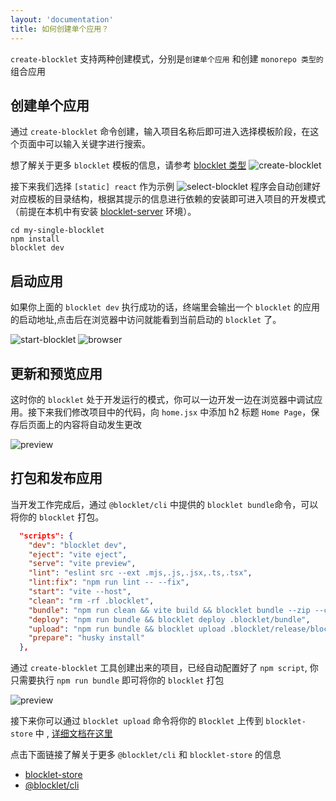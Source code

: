 ```yaml
---
layout: 'documentation'
title: 如何创建单个应用？
---
```


`create-blocklet` 支持两种创建模式，分别是`创建单个应用` 和创建 `monorepo 类型的`组合应用

## 创建单个应用

通过 `create-blocklet` 命令创建，输入项目名称后即可进入选择模板阶段，在这个页面中可以输入关键字进行搜索。

想了解关于更多 `blocklet` 模板的信息，请参考 [blocklet 类型](https://developer.blocklet.io/docs/zh/how-to/create)
![create-blocklet](./image/single-blocklet.png)

接下来我们选择 `[static] react` 作为示例
![select-blocklet](./image/select-blocklet.png)
程序会自动创建好对应模板的目录结构，根据其提示的信息进行依赖的安装即可进入项目的开发模式（前提在本机中有安装 [blocklet-server](https://developer.blocklet.io/docs/zh/quick-start/blocklet-server) 环境）。

```shell
cd my-single-blocklet
npm install
blocklet dev
```

## 启动应用

如果你上面的 `blocklet dev` 执行成功的话，终端里会输出一个 `blocklet` 的应用的启动地址,点击后在浏览器中访问就能看到当前启动的 `blocklet` 了。

![start-blocklet](./image/start-blocklet.png)
![browser](./image/browser.png)

## 更新和预览应用

这时你的 `blocklet` 处于开发运行的模式，你可以一边开发一边在浏览器中调试应用。接下来我们修改项目中的代码，向 `home.jsx` 中添加 h2 标题 `Home Page`，保存后页面上的内容将自动发生更改

![preview](./image/preview.png)

## 打包和发布应用

当开发工作完成后，通过 `@blocklet/cli` 中提供的 `blocklet bundle`命令，可以将你的 `blocklet` 打包。

```json
  "scripts": {
    "dev": "blocklet dev",
    "eject": "vite eject",
    "serve": "vite preview",
    "lint": "eslint src --ext .mjs,.js,.jsx,.ts,.tsx",
    "lint:fix": "npm run lint -- --fix",
    "start": "vite --host",
    "clean": "rm -rf .blocklet",
    "bundle": "npm run clean && vite build && blocklet bundle --zip --create-release",
    "deploy": "npm run bundle && blocklet deploy .blocklet/bundle",
    "upload": "npm run bundle && blocklet upload .blocklet/release/blocklet.json",
    "prepare": "husky install"
  },
```

通过 `create-blocklet` 工具创建出来的项目，已经自动配置好了 `npm script`, 你只需要执行 `npm run bundle` 即可将你的 `blocklet` 打包

![preview](./image/bundle.png)

接下来你可以通过 `blocklet upload` 命令将你的 `Blocklet` 上传到 `blocklet-store` 中 , [详细文档在这里](https://developer.blocklet.io/docs/zh/how-to/publish)

点击下面链接了解关于更多 `@blocklet/cli` 和 `blocklet-store` 的信息

- [blocklet-store](https://store.blocklet.dev/pages/zh/)
- [@blocklet/cli](https://developer.blocklet.io/docs/en/reference/blocklet-cli)
